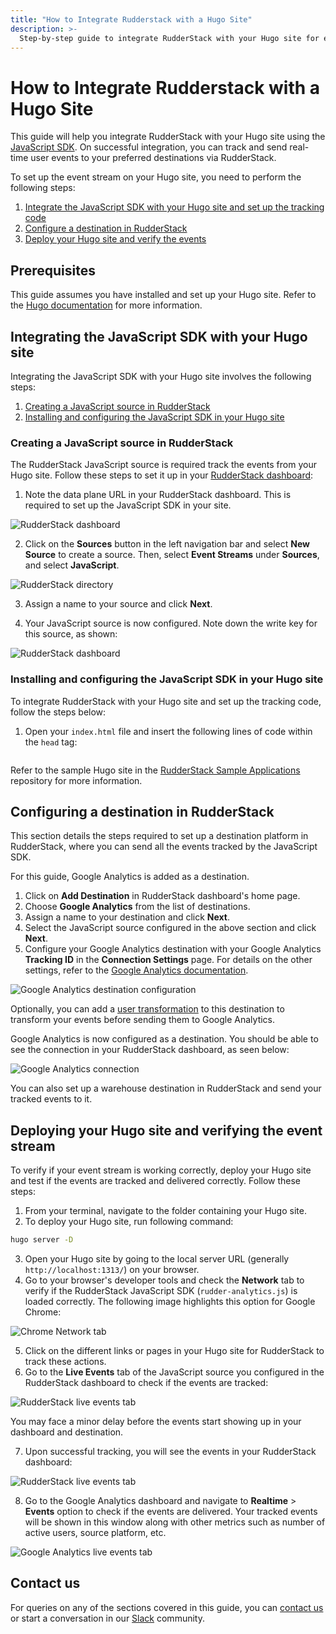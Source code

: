```yaml
---
title: "How to Integrate Rudderstack with a Hugo Site"
description: >-
  Step-by-step guide to integrate RudderStack with your Hugo site for event tracking.
---
```


# How to Integrate Rudderstack with a Hugo Site

This guide will help you integrate RudderStack with your Hugo site using the [JavaScript SDK](https://rudderstack.com/docs/stream-sources/rudderstack-sdk-integration-guides/rudderstack-javascript-sdk/). On successful integration, you can track and send real-time user events to your preferred destinations via RudderStack.

To set up the event stream on your Hugo site, you need to perform the following steps:

1. [Integrate the JavaScript SDK with your Hugo site and set up the tracking code](#integrating-the-javascript-sdk-with-your-hugo-site)
2. [Configure a destination in RudderStack](#configuring-a-destination-in-rudderstack)
3. [Deploy your Hugo site and verify the events](#deploying-your-hugo-site-and-verifying-the-event-stream)

## Prerequisites

This guide assumes you have installed and set up your Hugo site. Refer to the [Hugo documentation](https://gohugo.io/getting-started/quick-start/) for more information.

## Integrating the JavaScript SDK with your Hugo site

Integrating the JavaScript SDK with your Hugo site involves the following steps:

1. [Creating a JavaScript source in RudderStack](#creating-a-javascript-source-in-rudderstack) 
2. [Installing and configuring the JavaScript SDK in your Hugo site](#installing-and-configuring-the-javascript-sdk-in-your-hugo-site)

### Creating a JavaScript source in RudderStack

The RudderStack JavaScript source is required track the events from your Hugo site. Follow these steps to set it up in your [RudderStack dashboard](https://app.rudderstack.com/):

1. Note the data plane URL in your RudderStack dashboard. This is required to set up the JavaScript SDK in your site.

<img src="../../../assets/user-guides/rudderstack-dashboard.png" alt="RudderStack dashboard" />

2. Click on the **Sources** button in the left navigation bar and select **New Source** to create a source. Then, select **Event Streams** under **Sources**, and select **JavaScript**.

<img src="../../../assets/user-guides/rudderstack-directory.png" alt="RudderStack directory" />

3. Assign a name to your source and click **Next**.

4. Your JavaScript source is now configured. Note down the write key for this source, as shown:

<img src="../../../assets/user-guides/javascript-writekey.png" alt="RudderStack dashboard" />

### Installing and configuring the JavaScript SDK in your Hugo site

To integrate RudderStack with your Hugo site and set up the tracking code, follow the steps below:

1. Open your `index.html` file and insert the following lines of code within the `head` tag:

```html

```

<div class="infoBlock">

Refer to the sample Hugo site in the <a href="https://github.com/rudderlabs/rudder-samples">RudderStack Sample Applications</a> repository for more information.
</div>

## Configuring a destination in RudderStack

This section details the steps required to set up a destination platform in RudderStack, where you can send all the events tracked by the JavaScript SDK.

For this guide, Google Analytics is added as a destination.

1. Click on **Add Destination** in RudderStack dashboard's home page.
2. Choose **Google Analytics** from the list of destinations.
3. Assign a name to your destination and click **Next**.
4. Select the JavaScript source configured in the above section and click **Next**.
5. Configure your Google Analytics destination with your Google Analytics **Tracking ID** in the **Connection Settings** page. For details on the other settings, refer to the [Google Analytics documentation](https://www.rudderstack.com/docs/destinations/analytics/google-analytics-ga/).

<img src="../../../assets/user-guides/ga-settings.png" alt="Google Analytics destination configuration" />

<div class="infoBlock">

Optionally, you can add a <a href="https://rudderstack.com/docs/transformations/">user transformation</a> to this destination to transform your events before sending them to Google Analytics. 
</div>

Google Analytics is now configured as a destination. You should be able to see the connection in your RudderStack dashboard, as seen below:

<img src="../../../assets/user-guides/rudderstack-ga-connection.png" alt="Google Analytics connection" />

<div class="successBlock">

You can also set up a warehouse destination in RudderStack and send your tracked events to it.
</div>

## Deploying your Hugo site and verifying the event stream

To verify if your event stream is working correctly, deploy your Hugo site and test if the events are tracked and delivered correctly. Follow these steps:

1. From your terminal, navigate to the folder containing your Hugo site.
2. To deploy your Hugo site, run following command:

```bash
hugo server -D
```

3. Open your Hugo site by going to the local server URL (generally `http://localhost:1313/`) on your browser.
4. Go to your browser's developer tools and check the **Network** tab to verify if the RudderStack JavaScript SDK (`rudder-analytics.js`) is loaded correctly.  The following image highlights this option for Google Chrome:

<img src="../../../assets/user-guides/browser-network-tab.png" alt="Chrome Network tab" />

5. Click on the different links or pages in your Hugo site for RudderStack to track these actions.
6. Go to the **Live Events** tab of the JavaScript source you configured in the RudderStack dashboard to check if the events are tracked:

<img src="../../../assets/user-guides/live-events.png" alt="RudderStack live events tab" />

<div class="infoBlock">

You may face a minor delay before the events start showing up in your dashboard and destination.
</div>

7. Upon successful tracking, you will see the events in your RudderStack dashboard:

<img src="../../../assets/user-guides/successful-live-events.png" alt="RudderStack live events tab" />

8. Go to the Google Analytics dashboard and navigate to **Realtime** > **Events** option to check if the events are delivered. Your tracked events will be shown in this window along with other metrics such as number of active users, source platform, etc.

<img src="../../../assets/user-guides/ga-live-events.png" alt="Google Analytics live events tab" />

## Contact us

For queries on any of the sections covered in this guide, you can [contact us](mailto:%20docs@rudderstack.com) or start a conversation in our [Slack](https://rudderstack.com/join-rudderstack-slack-community) community.